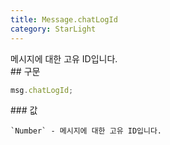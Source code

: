 ```yaml
---
title: Message.chatLogId
category: StarLight
---
```


<Section>
  메시지에 대한 고유 ID입니다.
</Section>
<Section>
  ## 구문

  ~~~js
  msg.chatLogId;
  ~~~

  <Section>
    ### 값

    `Number` - 메시지에 대한 고유 ID입니다.
  </Section>
</Section>